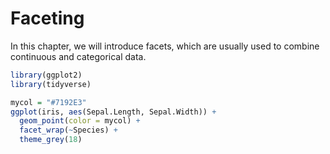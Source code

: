 # Faceting

In this chapter, we will introduce facets, which are usually used to combine continuous and categorical data.

```r
library(ggplot2)
library(tidyverse)

mycol = "#7192E3"  
ggplot(iris, aes(Sepal.Length, Sepal.Width)) +  
  geom_point(color = mycol) +  
  facet_wrap(~Species) +  
  theme_grey(18)
```


